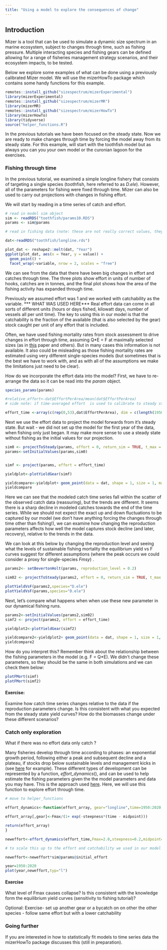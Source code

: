 ```yaml
---
title: "Using a model to explore the consequences of change"
---
```


## Introduction

Mizer is a tool that can be used to simulate a dynamic size spectrum in an marine ecosystem, subject to changes through time, such as fishing pressure. Multiple interacting species and fishing gears can be defined allowing for a range of fisheries management strategy scenarios, and their ecosystem impacts, to be tested.

Below we explore some examples of what can be done using a previously calibrated Mizer model. We will use the mizerHowTo package which contains some handy functions for this example.

```r
remotes::install_github("sizespectrum/mizerExperimental")
library(mizerExperimental)
remotes::install_github("sizespectrum/mizerMR")
library(mizerMR)
remotes::install_github("sizespectrum/mizerHowTo")
library(mizerHowTo)
library(tidyverse)
source("helper_functions.R")

```

In the previous tutorials we have been focused on the steady state. Now we are ready to make changes through time by forcing the model away from its steady state. For this example, will start with the toothfish model but as always you can you your own model or the curonian lagoon for the exercises.

### Fishing through time

In the previous tutorial, we examined a simple longline fishery that consists of targeting a single species (toothfish, here referred to as *D.ele*). However, all of the parameters for fishing were fixed through time. Mizer can also be used to carry out projections with changes in fishing effort.

We will start by reading in a time series of catch and effort.

```r
# read in model sim object
sim <- readRDS("toothfish/params10.RDS")
params <- sim@params

# read in fishing data (note: these are not really correct values, they are only for illustration in this example) 

dat<-readRDS("toothfish/longline.rds")

plot_dat <- reshape2::melt(dat, "Year")
ggplot(plot_dat, aes(x = Year, y = value)) +
  geom_point() +
  facet_wrap(~variable, nrow = 2, scales = "free")


```

We can see from the data that there have been big changes in effort and catches through time. The three plots show effort in units of number of hooks, catches are in tonnes, and the final plot shows how the area of the fishing activity has expanded through time.

Previously we assumed effort was 1 and we worked with catchability as the variable. \*\*\* WHAT WAS USED HERE\*\*\* Real effort data can come in all sorts of different units (hours or days fished, kilowatt days, number of vessels all per unit time). The key to using this in our model is that the catchability is the fraction of the available (that is also selected by the gear) stock caught per unit of any effort that is included.

Often, we have used fishing mortality rates from stock assessment to drive changes in effort through time, assuming Q\*E = F at maximally selected sizes (as in [this](https://besjournals.onlinelibrary.wiley.com/doi/10.1111/1365-2664.12238) paper and others). But in many cases this information is not available. It also could be misleading as those fishing mortality rates are estimated using very different single-species models (but sometimes that is the best we have to work with, and as with all of the assumptions we make the limitations just need to be clear).

How do we incorporate the effort data into the model? First, we have to re-arrange the data so it can be read into the *param* object.

```r
species_params(params)

#relative_effort<-dat$EffortPerArea/mean(dat$EffortPerArea)
# side note: if time-averaged effort  is used to calibrate to steady state, it should be taken across the stable time period of the fishery

effort_time <-array(c(rep(0,53),dat$EffortPerArea), dim = c(length(1950:2020),1),dimnames = list("time" = 1950:2020, "gear" = params@gear_params$gear[1]))

```

Next we use the effort data to project the model forwards from it's steady state. But wait - we did not set up the model for the first year of the data, when fishing only just began. It may make more sense to use a steady state without fishing as the initial values for our projection.

```r
sim0 <- projectToSteady(params, effort = 0, return_sim = TRUE, t_max = 200)
params<-setInitialValues(params,sim0)


simf <- project(params, effort = effort_time)

yieldplot<-plotYieldGear(simf)

yieldcompare<-yieldplot+ geom_point(data = dat, shape = 1, size = 1, mapping = aes(x=Year, y= CatchPerArea))
yieldcompare


```

Here we can see that the modeled catch time series fall within the scatter of the observed catch data (reassuring), but the trends are different. It seems there is a sharp decline in modeled catches towards the end of the time series. While we should not expect the exact up and down fluctuations to be captured by our model (we don't have anything forcing the changes through time other than fishing!), we can examine how changing the reproduction parameters affects how well the model captures stock decline (and later, recovery), relative to the trends in the data.

We can look at this below by changing the reproduction level and seeing what the levels of sustainable fishing mortality the equilibrium yield vs F curves suggest for different assumptions (where the peak occurs we could consider a proxy for single-species *Fmsy*) .

```r
params2<- setBevertonHolt(params, reproduction_level = 0.2)

sim02 <- projectToSteady(params2, effort = 0, return_sim = TRUE, t_max = 200)

plotYieldVsF(params2,species="D.ele")
plotYieldVsF(params,species="D.ele")
```

Next, let's compare what happens when when use these new parameter in our dynamical fishing runs.

```r
params2<-setInitialValues(params2,sim02)
simf2 <- project(params2, effort = effort_time)

yieldplot2<-plotYieldGear(simf2)

yieldcompare2<-yieldplot2+ geom_point(data = dat, shape = 1, size = 1, mapping = aes(x=Year, y= CatchPerArea))
yieldcompare2


```

How do you interpret this? Remember think about the relationship between the fishing parameters in the model (e.g. F = Q\*E). We didn't change these parameters, so they should be the same in both simulations and we can check them below:

```r
plotFMort(simf)
plotFMort(simf2)
```

#### Exercise:

Examine how catch time series changes relative to the data if the reproduction parameters change. Is this consistent with what you expected from the steady state yield curves? How do the biomasses change under these different scenarios?

### Catch only exploration

What if there was no effort data only catch ?

Many fisheries develop through time according to phases: an exponential growth period, following either a peak and subsequent decline and a plateau, if stocks drop below sustainable levels and management kicks in (see [here](https://www.pnas.org/doi/abs/10.1073/pnas.1820344116) for example). These different types of development can be represented by a function, *effort_dynamics*(), and can be used to help estimate the fishing parameters given the the model parameters and data you may have. This is the approach used [here](https://www.pnas.org/doi/full/10.1073/pnas.1612722114). Here, we will use this function to explore effort through time.

```r
# move to helper_functions

effort_dynamics<-function(effort_array, gear="longline",time=1950:2020,Fmax=1.5,steepness=0.2,midpoint=2005){

effort_array[,gear]<-Fmax/(1+ exp(-steepness*(time - midpoint)))

return(effort_array)
}

neweffort<-effort_dynamics(effort_time,Fmax=2.0,steepness=0.2,midpoint=2003)

# to scale this up to the effort and catchability we used in our model we can multiply by initial effort 

neweffort<-neweffort*sim@params@initial_effort

year=1950:2020
plot(year,neweffort,typ="l")
```

#### Exercise

What level of Fmax causes collapse? Is this consistent with the knowledge form the equilibrium yield curves (sensitivity to fishing tutorial)?

Optional: Exercise- set up another gear or a bycatch on on other the other species - follow same effort but with a lower catchability

### Going further

If you are interested in how to statistically fit models to time series data the mizerHowTo package discusses this (still in preparation).
